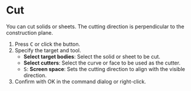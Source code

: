 
# Cut

<Reference shortcut="C" command="Cut" button="Left of Command Bar" />

You can cut solids or sheets.
<Callout type="info">The cutting direction is perpendicular to the construction plane.</Callout>

1. Press <kbd>C</kbd> or click the button.
2. Specify the target and tool.
   - **Select target bodies**: Select the solid or sheet to be cut.
   - **Select cutters**: Select the curve or face to be used as the cutter.
   - <kbd>S</kbd>: **Screen space**: Sets the cutting direction to align with the visible direction.
4. Confirm with OK in the command dialog or right-click.



